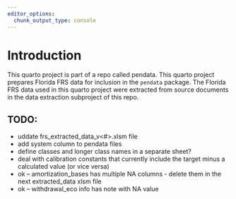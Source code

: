 ```yaml
---
editor_options:
  chunk_output_type: console
---
```


# Introduction

This quarto project is part of a repo called pendata. This quarto project prepares Florida FRS data for inclusion in the `pendata` package. The Florida FRS data used in this quarto project were extracted from source documents in the data extraction subproject of this repo.


## TODO:

- uddate frs_extracted_data_v<#>.xlsm file
- add system column to pendata files
- define classes and longer class names in a separate sheet?
- deal with calibration constants that currently include the target minus a calculated value (or vice versa)
- ok -- amortization_bases has multiple NA columns - delete them in the next extracted_data xlsm file
- ok -- withdrawal_eco info has note with NA value
